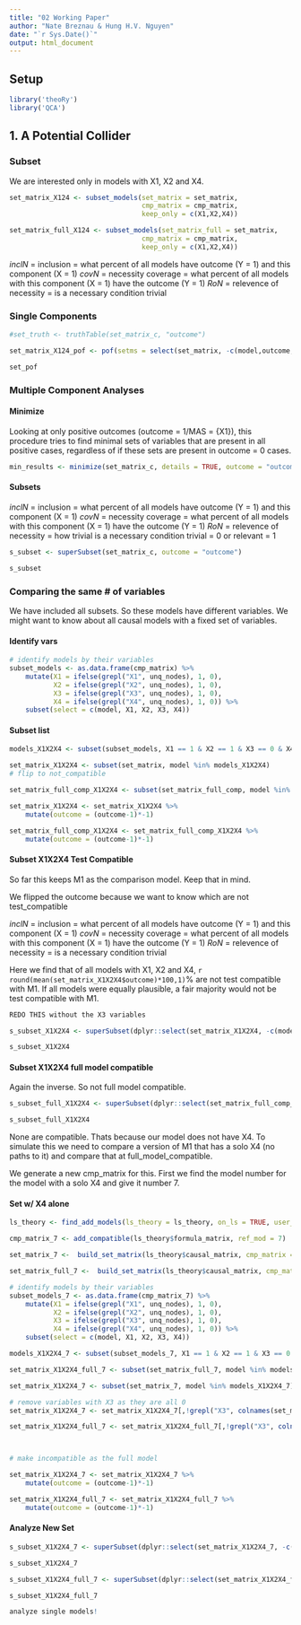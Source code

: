 ```yaml
---
title: "02 Working Paper"
author: "Nate Breznau & Hung H.V. Nguyen"
date: "`r Sys.Date()`"
output: html_document
---
```


## Setup


```r

library('theoRy')
library('QCA')

```

## 1. A Potential Collider

### Subset

We are interested only in models with X1, X2 and X4.

```r
set_matrix_X124 <- subset_models(set_matrix = set_matrix,
                                 cmp_matrix = cmp_matrix,
                                 keep_only = c(X1,X2,X4))

set_matrix_full_X124 <- subset_models(set_matrix_full = set_matrix,
                                 cmp_matrix = cmp_matrix,
                                 keep_only = c(X1,X2,X4))
```

*inclN* = inclusion = what percent of all models have outcome (Y = 1) and this component (X = 1)
*covN* = necessity coverage = what percent of all models with this component (X = 1) have the outcome (Y = 1)
*RoN* = relevence of necessity = is a necessary condition trivial


### Single Components

```r
#set_truth <- truthTable(set_matrix_c, "outcome")

set_matrix_X124_pof <- pof(setms = select(set_matrix, -c(model,outcome, Xtest_Y)), outcome = "outcome", data = set_matrix)

set_pof
```


### Multiple Component Analyses

#### Minimize

Looking at only positive outcomes (outcome = 1/MAS = {X1}), this procedure tries to find minimal sets of variables that are present in all positive cases, regardless of if these sets are present in outcome = 0 cases.

```r

min_results <- minimize(set_matrix_c, details = TRUE, outcome = "outcome")

```


#### Subsets

*inclN* = inclusion = what percent of all models have outcome (Y = 1) and this component (X = 1)
*covN* = necessity coverage = what percent of all models with this component (X = 1) have the outcome (Y = 1)
*RoN* = relevence of necessity = how trivial is a necessary condition trivial = 0 or relevant = 1
```r
s_subset <- superSubset(set_matrix_c, outcome = "outcome")

s_subset
```
### Comparing the same # of variables

We have included all subsets. So these models have different variables. We might want to know about all causal models with a fixed set of variables. 

#### Identify vars

```r
# identify models by their variables
subset_models <- as.data.frame(cmp_matrix) %>%
    mutate(X1 = ifelse(grepl("X1", unq_nodes), 1, 0),
           X2 = ifelse(grepl("X2", unq_nodes), 1, 0),
           X3 = ifelse(grepl("X3", unq_nodes), 1, 0),
           X4 = ifelse(grepl("X4", unq_nodes), 1, 0)) %>%
    subset(select = c(model, X1, X2, X3, X4))


```

#### Subset list

```r
models_X1X2X4 <- subset(subset_models, X1 == 1 & X2 == 1 & X3 == 0 & X4 == 1, select = model)$model

set_matrix_X1X2X4 <- subset(set_matrix, model %in% models_X1X2X4)
# flip to not_compatible

set_matrix_full_comp_X1X2X4 <- subset(set_matrix_full_comp, model %in% models_X1X2X4)

set_matrix_X1X2X4 <- set_matrix_X1X2X4 %>%
    mutate(outcome = (outcome-1)*-1)

set_matrix_full_comp_X1X2X4 <- set_matrix_full_comp_X1X2X4 %>%
    mutate(outcome = (outcome-1)*-1)

```

#### Subset X1X2X4 Test Compatible

So far this keeps M1 as the comparison model. Keep that in mind. 

We flipped the outcome because we want to know which are not test_compatible


*inclN* = inclusion = what percent of all models have outcome (Y = 1) and this component (X = 1)
*covN* = necessity coverage = what percent of all models with this component (X = 1) have the outcome (Y = 1)
*RoN* = relevence of necessity = is a necessary condition trivial

Here we find that of all models with X1, X2 and X4, `r round(mean(set_matrix_X1X2X4$outcome)*100,1)`% are not test compatible with M1. If all models were equally plausible, a fair majority would not be test compatible with M1. 

```r
REDO THIS without the X3 variables

s_subset_X1X2X4 <- superSubset(dplyr::select(set_matrix_X1X2X4, -c(model, Xtest_Y)), outcome = "outcome")

s_subset_X1X2X4
```


#### Subset X1X2X4 full model compatible

Again the inverse. So not full model compatible. 


```r
s_subset_full_X1X2X4 <- superSubset(dplyr::select(set_matrix_full_comp_X1X2X4, -c(model, Xtest_Y)), outcome = "outcome")

s_subset_full_X1X2X4
```

None are compatible. Thats because our model does not have X4. To simulate this we need to compare a version of M1 that has a solo X4 (no paths to it) and compare that at full_model_compatible.

We generate a new cmp_matrix for this. First we find the model number for the model with a solo X4 and give it number 7. 

#### Set w/ X4 alone

```r
ls_theory <- find_add_models(ls_theory = ls_theory, on_ls = TRUE, user_mods = c("a ~ b + e; b ~ e + d; f ~ f"), assert_mod_num = c(7))

cmp_matrix_7 <- add_compatible(ls_theory$formula_matrix, ref_mod = 7)

set_matrix_7 <-  build_set_matrix(ls_theory$causal_matrix, cmp_matrix = cmp_matrix_7, outcome_var= "test_compatible")

set_matrix_full_7 <-  build_set_matrix(ls_theory$causal_matrix, cmp_matrix = cmp_matrix_7, outcome_var= "full_model_compatible")

# identify models by their variables
subset_models_7 <- as.data.frame(cmp_matrix_7) %>%
    mutate(X1 = ifelse(grepl("X1", unq_nodes), 1, 0),
           X2 = ifelse(grepl("X2", unq_nodes), 1, 0),
           X3 = ifelse(grepl("X3", unq_nodes), 1, 0),
           X4 = ifelse(grepl("X4", unq_nodes), 1, 0)) %>%
    subset(select = c(model, X1, X2, X3, X4))

models_X1X2X4_7 <- subset(subset_models_7, X1 == 1 & X2 == 1 & X3 == 0 & X4 == 1, select = model)$model

set_matrix_X1X2X4_full_7 <- subset(set_matrix_full_7, model %in% models_X1X2X4_7)

set_matrix_X1X2X4_7 <- subset(set_matrix_7, model %in% models_X1X2X4_7)

# remove variables with X3 as they are all 0
set_matrix_X1X2X4_7 <- set_matrix_X1X2X4_7[,!grepl("X3", colnames(set_matrix_X1X2X4_7))]

set_matrix_X1X2X4_full_7 <- set_matrix_X1X2X4_full_7[,!grepl("X3", colnames(set_matrix_X1X2X4_full_7))]



# make incompatible as the full model

set_matrix_X1X2X4_7 <- set_matrix_X1X2X4_7 %>%
    mutate(outcome = (outcome-1)*-1)

set_matrix_X1X2X4_full_7 <- set_matrix_X1X2X4_full_7 %>%
    mutate(outcome = (outcome-1)*-1)


```

#### Analyze New Set

```r

s_subset_X1X2X4_7 <- superSubset(dplyr::select(set_matrix_X1X2X4_7, -c(model, Xtest_Y)), outcome = "outcome", ron.cut = 0.001)

s_subset_X1X2X4_7
```



```r
s_subset_X1X2X4_full_7 <- superSubset(dplyr::select(set_matrix_X1X2X4_full_7, -c(model, Xtest_Y)), outcome = "outcome", ron.cut = 0.001)

s_subset_X1X2X4_full_7

analyze single models!
```


